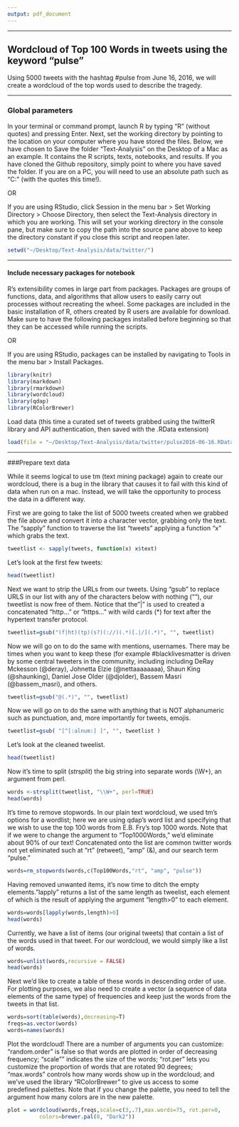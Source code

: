 ```yaml
---
output: pdf_document
---
```

***
## Wordcloud of Top 100 Words in tweets using the keyword "pulse"

Using 5000 tweets with the hashtag #pulse from June 16, 2016, we will create a wordcloud of the top words used to describe the tragedy.

***
### Global parameters 

In your terminal or command prompt, launch R by typing "R" (without quotes) and pressing Enter. Next, set the working directory by pointing to the location on your computer where you have stored the files. Below, we have chosen to Save the folder "Text-Analysis" on the Desktop of a Mac as an example. It contains the R scripts, texts, notebooks, and results. If you have cloned the Github repository, simply point to where you have saved the folder. If you are on a PC, you will need to use an absolute path such as "C:\Users\XXX" (with the quotes this time!).

OR

If you are using RStudio, click Session in the menu bar > Set Working Directory > Choose Directory, then select the Text-Analysis directory in which you are working. This will set your working directory in the console pane, but make sure to copy the path into the source pane above to keep the directory constant if you close this script and reopen later.

```r
setwd("~/Desktop/Text-Analysis/data/twitter/")
```

***
#### Include necessary packages for notebook 

R's extensibility comes in large part from packages. Packages are groups of functions, data, and algorithms that allow users to easily carry out processes without recreating the wheel. Some packages are included in the basic installation of R, others created by R users are available for download. Make sure to have the following packages installed before beginning so that they can be accessed while running the scripts.

OR

If you are using RStudio, packages can be installed by navigating to Tools in the menu bar > Install Packages.

```r
library(knitr)
library(markdown)
library(rmarkdown)
library(wordcloud)
library(qdap)
library(RColorBrewer)
```

Load data (this time a curated set of tweets grabbed using the twitterR library and API authentication, then saved with the .RData extension)

```r
load(file = "~/Desktop/Text-Analysis/data/twitter/pulse2016-06-16.RData")
```

***
###Prepare text data

While it seems logical to use tm (text mining package) again to create our wordcloud, there is a bug in the library that causes it to fail with this kind of data when run on a mac. Instead, we will take the opportunity to process the data in a different way.

First we are going to take the list of 5000 tweets created when we grabbed the file above and convert it into a character vector, grabbing only the text. The "sapply" function to traverse the list "tweets" applying a function "x" which grabs the text. 

```r
tweetlist <- sapply(tweets, function(x) x$text)
```

Let's look at the first few tweets:

```r
head(tweetlist)
```

Next we want to strip the URLs from our tweets. Using "gsub" to replace URLS in our list with any of the characters below with nothing (""), our tweetlist is now free of them. Notice that the "|" is used to created a concatenated "http..." or "https..." with wild cards (*) for text after the hypertext transfer protocol.

```r
tweetlist=gsub("(f|ht)(tp)(s?)(://)(.*)[.|/](.*)", "", tweetlist)
```

Now we will go on to do the same with mentions, usernames. There may be times when you want to keep these (for example #blacklivesmatter is driven by some central tweeters in the community, including including DeRay Mckesson (@deray), Johnetta Elzie (@nettaaaaaaaa), Shaun King (@shaunking), Daniel Jose Older (@djolder), Bassem Masri (@bassem_masri), and others.

```r
tweetlist=gsub("@(.*)", "", tweetlist)
```

Now we will go on to do the same with anything that is NOT alphanumeric such as punctuation, and, more importantly for tweets, emojis.

```r
tweetlist=gsub( "[^[:alnum:] ]", "", tweetlist )
```

Let's look at the cleaned tweelist.

````r
head(tweetlist)
````

Now it's time to split (_strsplit_) the big string into separate words (\\W+), an argument from perl.

```r
words <-strsplit(tweetlist, "\\W+", perl=TRUE)
head(words)
```

It's time to remove stopwords. In our plain text wordcloud, we used tm's options for a wordlist; here we are using qdap's word list and specifying that we wish to use the top 100 words from E.B. Fry's top 1000 words. Note that if we were to change the argument to "Top1000Words," we'd eliminate about 90% of our text! Concatenated onto the list are common twitter words not yet eliminated such at "rt" (retweet), "amp" (&), and our search term "pulse."

```r
words=rm_stopwords(words,c(Top100Words,"rt", "amp", "pulse"))
```

Having removed unwanted items, it's now time to ditch the empty elements."lapply" returns a list of the same length as tweelist, each element of which is the result of applying the argument "length>0" to each element.

```r
words=words[lapply(words,length)>0]
head(words)
```

Currently, we have a list of items (our original tweets) that contain a list of the words used in that tweet. For our wordcloud, we would simply like a list of words.

```r
words=unlist(words,recursive = FALSE)
head(words)
```

Next we'd like to create a table of these words in descending order of use. For plotting purposes, we also need to create a vector (a sequence of data elements of the same type) of frequencies and keep just the words from the tweets in that list.

```r
words=sort(table(words),decreasing=T)
freqs=as.vector(words)
words=names(words)
```

Plot the wordcloud! There are a number of arguments you can customize: "random.order" is false so that words are plotted in order of decreasing frequency; "scale"" indicates the size of the words; "rot.per" lets you customize the proportion of words that are rotated 90 degrees; "max.words" controls how many words show up in the wordcloud; and we've used the library "RColorBrewer" to give us access to some predefined palettes. Note that if you change the palette, you need to tell the argument how many colors are in the new palette. 

```r
plot = wordcloud(words,freqs,scale=c(3,.7),max.words=75, rot.per=0, 
          colors=brewer.pal(8, "Dark2"))
```
